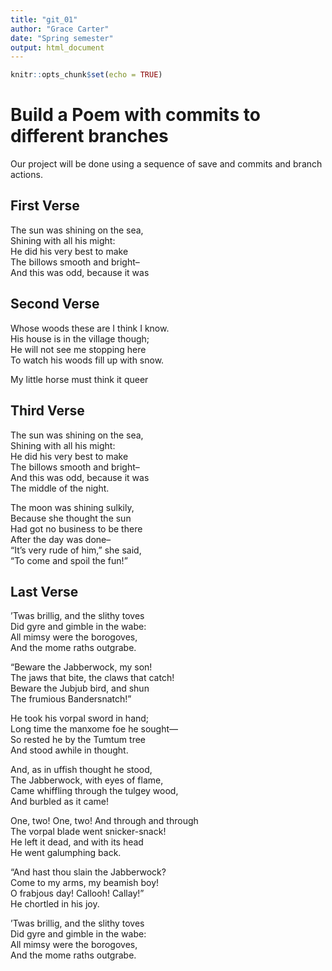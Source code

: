 ---
title: "git_01"
author: "Grace Carter"
date: "Spring semester"
output: html_document
---

```{r setup, include=FALSE}
knitr::opts_chunk$set(echo = TRUE)
```
# Build a Poem with commits to different branches
Our project will be done using a sequence of save and commits and branch actions.
<!-- Do not modify or change any text in "!--" bracketed areas such as this --- these are instructions to
you, if you change any of this the git program will notice it and compromise your git merging strategy !-->

## First Verse 
<!--Put the first five lines of a poem by Lewis Carrol in this section!-->
  
 The sun was shining on the sea,  
Shining with all his might:  
He did his very best to make  
The billows smooth and bright--  
And this was odd, because it was   
  
## Second Verse
<!--Put the first five lines of a poem by Robert Frost here!-->
  
Whose woods these are I think I know.  
His house is in the village though;  
He will not see me stopping here  
To watch his woods fill up with snow.  
  
My little horse must think it queer 
  
## Third Verse
<!--Put the first two verses of The Walrus and the Carpenter here!-->
  
The sun was shining on the sea,  
Shining with all his might:  
He did his very best to make  
The billows smooth and bright--  
And this was odd, because it was  
The middle of the night.  
  
The moon was shining sulkily,  
Because she thought the sun  
Had got no business to be there  
After the day was done--  
"It's very rude of him," she said,  
"To come and spoil the fun!"   
  
## Last Verse
<!--Put a short poem of your choice 8-20 lines,here!-->
  
’Twas brillig, and the slithy toves  
      Did gyre and gimble in the wabe:  
All mimsy were the borogoves,  
      And the mome raths outgrabe.  
  
“Beware the Jabberwock, my son!  
      The jaws that bite, the claws that catch!  
Beware the Jubjub bird, and shun  
      The frumious Bandersnatch!” 
  
He took his vorpal sword in hand;  
      Long time the manxome foe he sought—  
So rested he by the Tumtum tree  
      And stood awhile in thought.  
  
And, as in uffish thought he stood,  
      The Jabberwock, with eyes of flame,  
Came whiffling through the tulgey wood,  
      And burbled as it came!  
  
One, two! One, two! And through and through  
      The vorpal blade went snicker-snack!  
He left it dead, and with its head  
      He went galumphing back.  
  
“And hast thou slain the Jabberwock?  
      Come to my arms, my beamish boy!  
O frabjous day! Callooh! Callay!”  
      He chortled in his joy.  
  
’Twas brillig, and the slithy toves  
      Did gyre and gimble in the wabe:  
All mimsy were the borogoves,  
      And the mome raths outgrabe.   
  